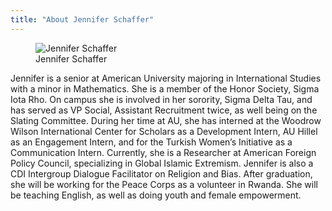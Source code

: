 ```yaml
---
title: "About Jennifer Schaffer"
---
```


![Jennifer Schaffer](~Website/jennifer.jpg)

Jennifer is a senior at American University majoring in International Studies with a minor in Mathematics. She is a member of the Honor Society, Sigma Iota Rho. On campus she is involved in her sorority, Sigma Delta Tau, and has served as VP Social, Assistant Recruitment twice, as well being on the Slating Committee. During her time at AU, she has interned at the Woodrow Wilson International Center for Scholars as a Development Intern, AU Hillel as an Engagement Intern, and for the Turkish Women’s Initiative as a Communication Intern. Currently, she is a Researcher at American Foreign Policy Council, specializing in Global Islamic Extremism. Jennifer is also a CDI Intergroup Dialogue Facilitator on Religion and Bias. After graduation, she will be working for the Peace Corps as a volunteer in Rwanda. She will be teaching English, as well as doing youth and female empowerment. 